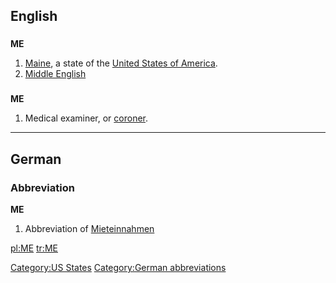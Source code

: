 ==English==

==={{abbreviation}}===
'''ME'''

# [[Maine]], a state of the [[United States of America]].
# [[Middle English]]

==={{initialism}}===
{{wikipedia|coroner}}
'''ME'''

# Medical examiner, or [[coroner]].

[[Category:US States]]

----

==German==

===Abbreviation===
'''ME'''

# {{context|real estate listing|lang=de}} Abbreviation of [[Mieteinnahmen]]

[[Category:German abbreviations]]

[[pl:ME]]
[[tr:ME]]